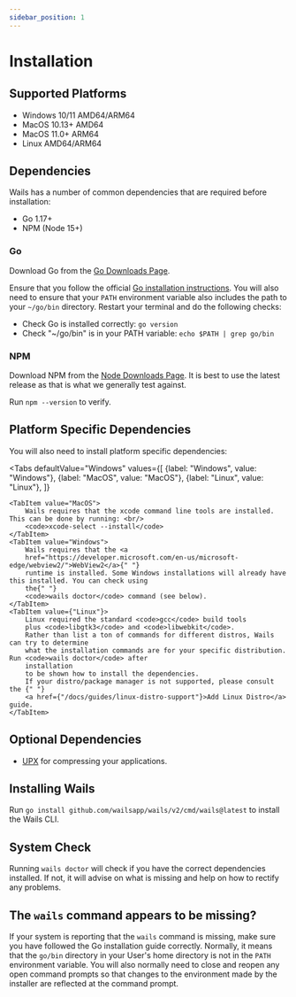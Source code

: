 ```yaml
---
sidebar_position: 1
---
```



# Installation

## Supported Platforms

- Windows 10/11 AMD64/ARM64
- MacOS 10.13+ AMD64
- MacOS 11.0+ ARM64
- Linux AMD64/ARM64

## Dependencies

Wails has a number of common dependencies that are required before installation:

- Go 1.17+
- NPM (Node 15+)

### Go

Download Go from the [Go Downloads Page](https://go.dev/doc/install).

Ensure that you follow the official [Go installation instructions](https://go.dev/doc/install). You will also need to ensure that your `PATH` environment variable also includes the path to your `~/go/bin` directory. Restart your terminal and do the following checks:

- Check Go is installed correctly: `go version`
- Check "~/go/bin" is in your PATH variable: `echo $PATH | grep go/bin`

### NPM

Download NPM from the [Node Downloads Page](https://nodejs.org/en/download/). It is best to use the latest release as that is what we generally test against.

Run `npm --version` to verify.

## Platform Specific Dependencies

You will also need to install platform specific dependencies:

<!-- @formatter:off -->

<Tabs
    defaultValue="Windows"
    values={[
        {label: "Windows", value: "Windows"},
        {label: "MacOS", value: "MacOS"},
        {label: "Linux", value: "Linux"},
    ]}
>
    <TabItem value="MacOS">
        Wails requires that the xcode command line tools are installed. This can be done by running: <br/>
        <code>xcode-select --install</code>
    </TabItem>
    <TabItem value="Windows">
        Wails requires that the <a
        href="https://developer.microsoft.com/en-us/microsoft-edge/webview2/">WebView2</a>{" "}
        runtime is installed. Some Windows installations will already have this installed. You can check using
        the{" "}
        <code>wails doctor</code> command (see below).
    </TabItem>
    <TabItem value={"Linux"}>
        Linux required the standard <code>gcc</code> build tools
        plus <code>libgtk3</code> and <code>libwebkit</code>.
        Rather than list a ton of commands for different distros, Wails can try to determine
        what the installation commands are for your specific distribution. Run <code>wails doctor</code> after
        installation
        to be shown how to install the dependencies.
        If your distro/package manager is not supported, please consult the {" "}
        <a href={"/docs/guides/linux-distro-support"}>Add Linux Distro</a> guide.
    </TabItem>
</Tabs>

<!-- @formatter:on -->

## Optional Dependencies

- [UPX](https://upx.github.io/) for compressing your applications.

## Installing Wails

Run `go install github.com/wailsapp/wails/v2/cmd/wails@latest` to install the Wails CLI.

## System Check

Running `wails doctor` will check if you have the correct dependencies installed. If not, it will advise on what is missing and help on how to rectify any problems.

## The `wails` command appears to be missing?

If your system is reporting that the `wails` command is missing, make sure you have followed the Go installation guide correctly. Normally, it means that the `go/bin` directory in your User's home directory is not in the `PATH` environment variable. You will also normally need to close and reopen any open command prompts so that changes to the environment made by the installer are reflected at the command prompt.